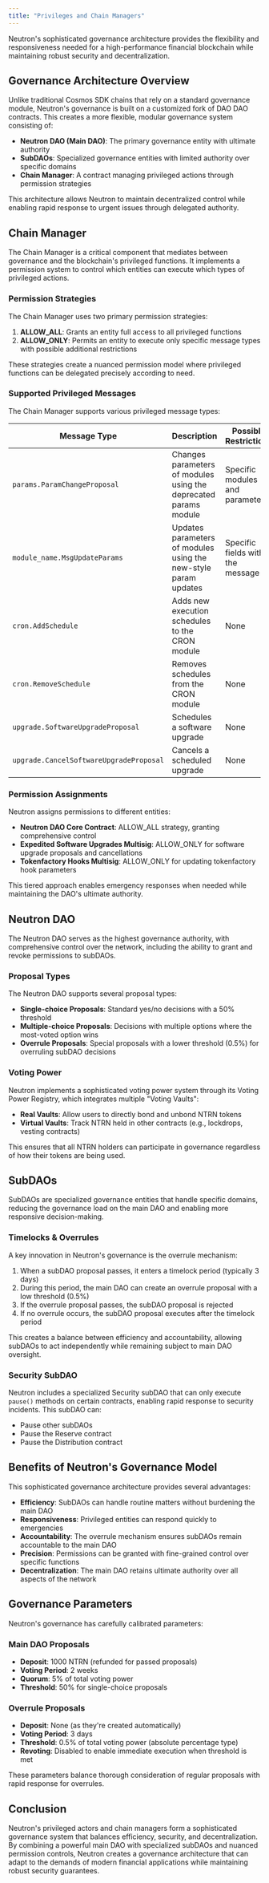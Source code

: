 ```yaml
---
title: "Privileges and Chain Managers"
---
```


Neutron's sophisticated governance architecture provides the flexibility and responsiveness needed for a high-performance financial blockchain while maintaining robust security and decentralization.

## Governance Architecture Overview

Unlike traditional Cosmos SDK chains that rely on a standard governance module, Neutron's governance is built on a customized fork of DAO DAO contracts. This creates a more flexible, modular governance system consisting of:

- **Neutron DAO (Main DAO)**: The primary governance entity with ultimate authority
- **SubDAOs**: Specialized governance entities with limited authority over specific domains
- **Chain Manager**: A contract managing privileged actions through permission strategies

This architecture allows Neutron to maintain decentralized control while enabling rapid response to urgent issues through delegated authority.

## Chain Manager

The Chain Manager is a critical component that mediates between governance and the blockchain's privileged functions. It implements a permission system to control which entities can execute which types of privileged actions.

### Permission Strategies

The Chain Manager uses two primary permission strategies:

1. **ALLOW_ALL**: Grants an entity full access to all privileged functions
2. **ALLOW_ONLY**: Permits an entity to execute only specific message types with possible additional restrictions

These strategies create a nuanced permission model where privileged functions can be delegated precisely according to need.

### Supported Privileged Messages

The Chain Manager supports various privileged message types:

| Message Type | Description | Possible Restrictions |
|--------------|-------------|----------------------|
| `params.ParamChangeProposal` | Changes parameters of modules using the deprecated params module | Specific modules and parameters |
| `module_name.MsgUpdateParams` | Updates parameters of modules using the new-style param updates | Specific fields within the message |
| `cron.AddSchedule` | Adds new execution schedules to the CRON module | None |
| `cron.RemoveSchedule` | Removes schedules from the CRON module | None |
| `upgrade.SoftwareUpgradeProposal` | Schedules a software upgrade | None |
| `upgrade.CancelSoftwareUpgradeProposal` | Cancels a scheduled upgrade | None |

### Permission Assignments

Neutron assigns permissions to different entities:

- **Neutron DAO Core Contract**: ALLOW_ALL strategy, granting comprehensive control
- **Expedited Software Upgrades Multisig**: ALLOW_ONLY for software upgrade proposals and cancellations
- **Tokenfactory Hooks Multisig**: ALLOW_ONLY for updating tokenfactory hook parameters

This tiered approach enables emergency responses when needed while maintaining the DAO's ultimate authority.

## Neutron DAO

The Neutron DAO serves as the highest governance authority, with comprehensive control over the network, including the ability to grant and revoke permissions to subDAOs.

### Proposal Types

The Neutron DAO supports several proposal types:

- **Single-choice Proposals**: Standard yes/no decisions with a 50% threshold
- **Multiple-choice Proposals**: Decisions with multiple options where the most-voted option wins
- **Overrule Proposals**: Special proposals with a lower threshold (0.5%) for overruling subDAO decisions

### Voting Power

Neutron implements a sophisticated voting power system through its Voting Power Registry, which integrates multiple "Voting Vaults":

- **Real Vaults**: Allow users to directly bond and unbond NTRN tokens
- **Virtual Vaults**: Track NTRN held in other contracts (e.g., lockdrops, vesting contracts)

This ensures that all NTRN holders can participate in governance regardless of how their tokens are being used.

## SubDAOs

SubDAOs are specialized governance entities that handle specific domains, reducing the governance load on the main DAO and enabling more responsive decision-making.

### Timelocks & Overrules

A key innovation in Neutron's governance is the overrule mechanism:

1. When a subDAO proposal passes, it enters a timelock period (typically 3 days)
2. During this period, the main DAO can create an overrule proposal with a low threshold (0.5%)
3. If the overrule proposal passes, the subDAO proposal is rejected
4. If no overrule occurs, the subDAO proposal executes after the timelock period

This creates a balance between efficiency and accountability, allowing subDAOs to act independently while remaining subject to main DAO oversight.

### Security SubDAO

Neutron includes a specialized Security subDAO that can only execute `pause()` methods on certain contracts, enabling rapid response to security incidents. This subDAO can:

- Pause other subDAOs
- Pause the Reserve contract
- Pause the Distribution contract

## Benefits of Neutron's Governance Model

This sophisticated governance architecture provides several advantages:

- **Efficiency**: SubDAOs can handle routine matters without burdening the main DAO
- **Responsiveness**: Privileged entities can respond quickly to emergencies
- **Accountability**: The overrule mechanism ensures subDAOs remain accountable to the main DAO
- **Precision**: Permissions can be granted with fine-grained control over specific functions
- **Decentralization**: The main DAO retains ultimate authority over all aspects of the network

## Governance Parameters

Neutron's governance has carefully calibrated parameters:

### Main DAO Proposals
- **Deposit**: 1000 NTRN (refunded for passed proposals)
- **Voting Period**: 2 weeks
- **Quorum**: 5% of total voting power
- **Threshold**: 50% for single-choice proposals

### Overrule Proposals
- **Deposit**: None (as they're created automatically)
- **Voting Period**: 3 days
- **Threshold**: 0.5% of total voting power (absolute percentage type)
- **Revoting**: Disabled to enable immediate execution when threshold is met

These parameters balance thorough consideration of regular proposals with rapid response for overrules.

## Conclusion

Neutron's privileged actors and chain managers form a sophisticated governance system that balances efficiency, security, and decentralization. By combining a powerful main DAO with specialized subDAOs and nuanced permission controls, Neutron creates a governance architecture that can adapt to the demands of modern financial applications while maintaining robust security guarantees. 